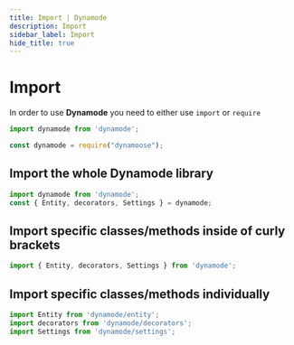 ```yaml
---
title: Import | Dynamode
description: Import
sidebar_label: Import
hide_title: true
---
```



# Import

In order to use **Dynamode** you need to either use `import` or `require`

<Tabs>
<TabItem value="es-module" label="ES module" default>

```ts
import dynamode from 'dynamode';
```

</TabItem>
<TabItem value="common-js" label="CommonJS">

```ts
const dynamode = require("dynamoose");
```

</TabItem>
</Tabs>

## Import the whole Dynamode library

```ts
import dynamode from 'dynamode';
const { Entity, decorators, Settings } = dynamode;
```

## Import specific classes/methods inside of curly brackets

```ts
import { Entity, decorators, Settings } from 'dynamode';
```

## Import specific classes/methods individually

```ts
import Entity from 'dynamode/entity';
import decorators from 'dynamode/decorators';
import Settings from 'dynamode/settings';
```

